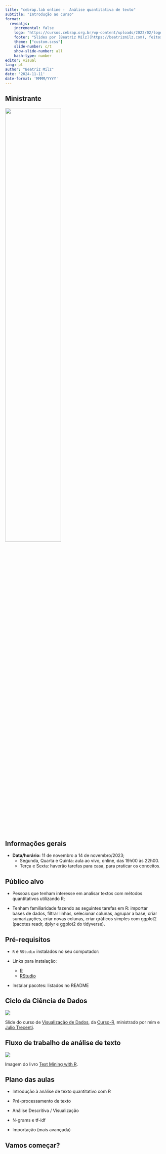 ```yaml
---
title: "cebrap.lab online -  Análise quantitativa de texto"
subtitle: "Introdução ao curso"
format:
  revealjs:
    incremental: false
    logo: "https://cursos.cebrap.org.br/wp-content/uploads/2022/02/logo-nav.png"
    footer: "Slides por [Beatriz Milz](https://beatrizmilz.com), feitos com [Quarto](https://quarto.org/docs/presentations/revealjs/index.html). Códigos e materiais disponíveis no [GitHub](https://github.com/beatrizmilz/2023-11-cebrap-lab-text-as-data). Licença de uso: [CC-BY-SA](https://beatrizmilz.com/license/)."
    theme: ["custom.scss"]
    slide-number: c/t
    show-slide-number: all
    hash-type: number
editor: visual
lang: pt
author: "Beatriz Milz"
date: '2024-11-11'
date-format: 'MMMM/YYYY'
---
```


## Ministrante

[![](img/beatriz-github.png){fig-align="center" width="60%"}](https://github.com/beatrizmilz)

## Informações gerais

-   **Data/horário:** 11 de novembro a 14 de novembro/2023;
    -   Segunda, Quarta e Quinta: aula ao vivo, online, das 19h00 às 22h00.
    -   Terça e Sexta: haverão tarefas para casa, para praticar os conceitos.

## Público alvo

-   Pessoas que tenham interesse em analisar textos com métodos quantitativos utilizando R;

-   Tenham familiaridade fazendo as seguintes tarefas em R: importar bases de dados, filtrar linhas, selecionar colunas, agrupar a base, criar sumarizações, criar novas colunas, criar gráficos simples com ggplot2 (pacotes readr, dplyr e ggplot2 do tidyverse).

## Pré-requisitos

-   `R` e `RStudio` instalados no seu computador:

-   Links para instalação:

    -   [R](https://cran.r-project.org/bin/windows/base/)
    -   [RStudio](https://rstudio.com/products/rstudio/download/)

-   Instalar pacotes: listados no README

## Ciclo da Ciência de Dados

<img src="img/ciclo-ciencia-de-dados.png" style="display: block; margin-left: auto; margin-right: auto;"/>

::: footer
Slide do curso de [Visualização de Dados](https://curso-r.github.io/main-visualizacao/slides/slides.html), da [Curso-R](https://curso-r.com), ministrado por mim e [Julio Trecenti](https://br.linkedin.com/in/jtrecenti).
:::

## Fluxo de trabalho de análise de texto

<img src="img/tmwr_0101.png" style="display: block; margin-left: auto; margin-right: auto;"/>

::: footer
Imagem do livro [Text Mining with R](https://www.tidytextmining.com/tidytext#contrasting-tidy-text-with-other-data-structures).
:::

## Plano das aulas

-   Introdução à análise de texto quantitativo com R

-   Pré-processamento de texto

-   Análise Descritiva / Visualização

-   N-grams e tf-idf

-   Importação (mais avançada)

## Vamos começar? {.middle .center}
